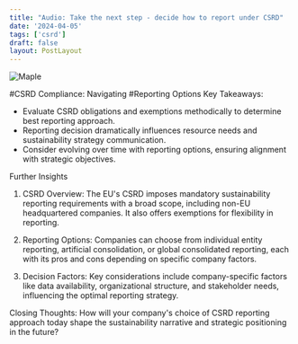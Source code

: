 ```yaml
---
title: "Audio: Take the next step - decide how to report under CSRD"
date: '2024-04-05'
tags: ['csrd']
draft: false
layout: PostLayout
---
```


<div className="flex justify-center">
  <div className="my-1 w-full px-2 xl:my-1 xl:w-1/2 xl:px-2">
    <img src="https://willpolesa.pythonanywhere.com/static/podcast_thumbnails/reckUwR7Uizqspr53podcast_thumbnail.jpg" alt="Maple" className="mx-auto h-58 w-auto" />
  </div>
</div>

#CSRD Compliance: Navigating #Reporting Options
Key Takeaways:
- Evaluate CSRD obligations and exemptions methodically to determine best reporting approach.
- Reporting decision dramatically influences resource needs and sustainability strategy communication.
- Consider evolving over time with reporting options, ensuring alignment with strategic objectives.

Further Insights
1. CSRD Overview:
The EU's CSRD imposes mandatory sustainability reporting requirements with a broad scope, including non-EU headquartered companies. It also offers exemptions for flexibility in reporting.

2. Reporting Options:
Companies can choose from individual entity reporting, artificial consolidation, or global consolidated reporting, each with its pros and cons depending on specific company factors.

3. Decision Factors:
Key considerations include company-specific factors like data availability, organizational structure, and stakeholder needs, influencing the optimal reporting strategy.

Closing Thoughts:
How will your company's choice of CSRD reporting approach today shape the sustainability narrative and strategic positioning in the future?
